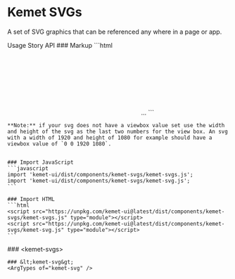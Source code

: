 
<Meta of={stories} />

# Kemet SVGs

A set of SVG graphics that can be referenced any where in a page or app.

<kemet-tabs divider panel-effect="stacked">
  <kemet-tab slot="tab">Usage</kemet-tab>
  <kemet-tab slot="tab">Story</kemet-tab>
  <kemet-tab slot="tab">API</kemet-tab>
  <kemet-tab-panel slot="panel">
    ### Markup
    ```html
    <!-- define the set of svgs here -->
    <kemet-svgs>
      <svg>
        <defs>
          <g id="[name of svg]">
            [svg paths here]
          </g>
        </defs>
      </svg>
    </kemet-svgs>
    ...
    <!-- reference a svg from the set here -->
    <kemet-svg svg="[name of svg]" viewbox="[svg source viewbox value]"></kemet-svg>
    ```

    **Note:** if your svg does not have a viewbox value set use the width and height of the svg as the last two numbers for the view box. An svg with a width of 1920 and height of 1080 for example should have a viewbox value of `0 0 1920 1080`.


    ### Import JavaScript
    ```javascript
    import 'kemet-ui/dist/components/kemet-svgs/kemet-svgs.js';
    import 'kemet-ui/dist/components/kemet-svgs/kemet-svg.js';
    ```

    ### Import HTML
    ```html
    <script src="https://unpkg.com/kemet-ui@latest/dist/components/kemet-svgs/kemet-svgs.js" type="module"></script>
    <script src="https://unpkg.com/kemet-ui@latest/dist/components/kemet-svgs/kemet-svg.js" type="module"></script>
    ```
  </kemet-tab-panel>
  <kemet-tab-panel slot="panel">
    <Canvas of={stories.Standard}  />
    <Controls of={stories.Standard} />
  </kemet-tab-panel>
  <kemet-tab-panel slot="panel">
    ### &lt;kemet-svgs&gt;
    <ArgTypes of="kemet-svgs" />

    ### &lt;kemet-svg&gt;
    <ArgTypes of="kemet-svg" />
  </kemet-tab-panel>
</kemet-tabs>
